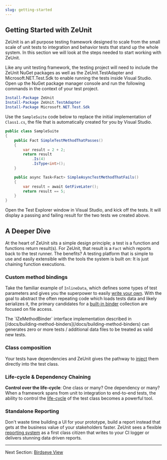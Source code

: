 ```yaml
---
slug: getting-started
---
```


## Getting Started with ZeUnit

ZeUnit is an all purpose testing framework designed to scale from the small scale of unit tests to integration and behavior tests that stand up the whole system.  In this section we will look at the steps needed to start working with ZeUnit.

Like any unit testing framework, the testing project will need to include the ZeUnit NuGet packages as well as the ZeUnit.TestAdapter and Microsoft.NET.Test.Sdk to enable running the tests inside Visual Studio.  Open up the NuGet package manager console and run the following commands in the context of your test project.

```powershell
Install-Package ZeUnit
Install-Package ZeUnit.TestAdapter
Install-Package Microsoft.NET.Test.Sdk
```

Use the `SampleSuite` code below to replace the initial implementation of `Class1.cs`, the file that is automatically created for you by Visual Studio.

```csharp
public class SampleSuite
{
    public Fact SimpleTestMethodThatPasses() 
    {            
        var result = 2 + 2;
        return result
            .Is(4)            
            .IsType<int>();
    }

    public async Task<Fact> SimpleAsyncTestMethodThatFails()
    {
        var result = await GetFiveLater();
        return result == 5;            
    }
}
```

Open the Test Explorer window in Visual Studio, and kick off the tests.  It will display a passing and failing result for the two tests we created above.

## A Deeper Dive

At the heart of ZeUnit sits a simple design principle; a test is a function and functions return result(s). For ZeUnit, that result is a `Fact` which reports back to the test runner.  The benefits?  A testing platform that is simple to use and easily extensible with the tools the system is built on: It is just chaining function executions.   

### Custom method bindings

Take the familiar example of `InlineData`, which defines some types of test parameters and gives you the superpower to easily [write your own](/docs/building-method-binders/).  With the goal to abstract the often repeating code which loads tests data and likely serializes it, the primary candidates for a [built-in binder](/docs/core-method-binders/) collection are focused on file access.

<Notes title="Discovery Life-Cycle">
The `IZeMethodBinder` interface implementation described in [/docs/building-method-binders](/docs/building-method-binders) can generates zero or more tests / additional data files to be treated as valid new tests.
</Notes>

### Class composition

Your tests have dependencies and ZeUnit gives the pathway to [inject](/docs/core-class-composers/) them directly into the test class. 


### Life-cycle & Dependency Chaining

**Control over the life-cycle**: One class or many? One dependency or many? When a framework spans from unit to integration to end-to-end tests, the ability to control the [life-cycle](/docs/test-suite-lifecycle/) of the test class becomes a powerful tool.


### Standalone Reporting

Don't waste time building a UI for your prototype, build a report instead that gets at the business value of your stakeholders faster.  ZeUnit sees a flexible [reporting system](/docs/customizing-reporting/) as a first class citizen that writes to your CI logger or delivers stunning data driven reports.  


***

Next Section: [Birdseye View](/docs/birdseye-view/)
